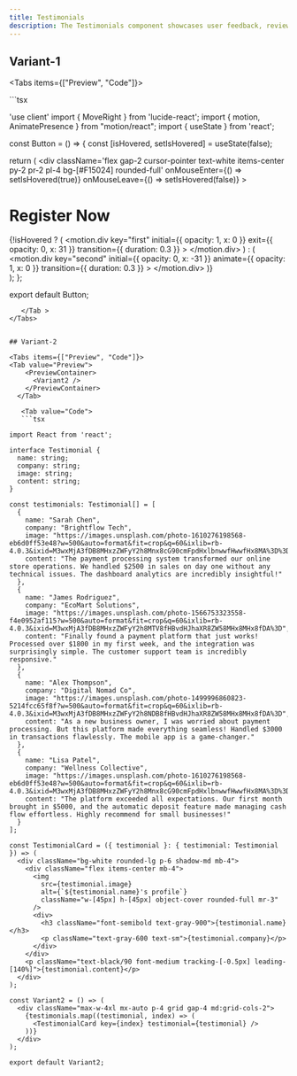 ```yaml
---
title: Testimonials
description: The Testimonials component showcases user feedback, reviews, or success stories to build credibility and trust. It’s often used in landing pages, product pages, and marketing sections to highlight customer satisfaction.
---
```



## Variant-1

<Tabs items={["Preview", "Code"]}>
<Tab value="Preview">
    <PreviewContainer>
      <Variant1 />
    </PreviewContainer>
  </Tab>

   <Tab value="Code"> 
   ```tsx

'use client'
import { MoveRight } from 'lucide-react';
import { motion, AnimatePresence } from "motion/react";
import { useState } from 'react';

const Button = () => {
  const [isHovered, setIsHovered] = useState(false);

  return (
    <div
      className='flex gap-2 cursor-pointer text-white items-center py-2 pr-2 pl-4 bg-[#F15024] rounded-full'
      onMouseEnter={() => setIsHovered(true)}
      onMouseLeave={() => setIsHovered(false)}
    >
      <h1 className='text-base font-medium'>Register Now</h1>
      <div className='p-2 rounded-full flex bg-white overflow-hidden relative '>
        <AnimatePresence mode="popLayout">
          {!isHovered ? (
            <motion.div
              key="first"
              initial={{ opacity: 1, x: 0 }}
              exit={{ opacity: 0, x: 31 }}
              transition={{ duration: 0.3 }}
            >
              <MoveRight color='#F15024' />
            </motion.div>
          ) : (
            <motion.div
              key="second"
              initial={{ opacity: 0, x: -31 }}
              animate={{ opacity: 1, x: 0 }}
              transition={{ duration: 0.3 }}
            >
              <MoveRight color='#F15024' />
            </motion.div>
          )}
        </AnimatePresence>
      </div>
    </div>
  );
};

export default Button; 
```
   </Tab >
</Tabs>


## Variant-2

<Tabs items={["Preview", "Code"]}>
<Tab value="Preview">
    <PreviewContainer>
      <Variant2 />
    </PreviewContainer>
  </Tab>

   <Tab value="Code"> 
   ```tsx

import React from 'react';

interface Testimonial {
  name: string;
  company: string;
  image: string;
  content: string;
}

const testimonials: Testimonial[] = [
  {
    name: "Sarah Chen",
    company: "Brightflow Tech",
    image: "https://images.unsplash.com/photo-1610276198568-eb6d0ff53e48?w=500&auto=format&fit=crop&q=60&ixlib=rb-4.0.3&ixid=M3wxMjA3fDB8MHxzZWFyY2h8Mnx8cG90cmFpdHxlbnwwfHwwfHx8MA%3D%3D",
    content: "The payment processing system transformed our online store operations. We handled $2500 in sales on day one without any technical issues. The dashboard analytics are incredibly insightful!"
  },
  {
    name: "James Rodriguez",
    company: "EcoMart Solutions",
    image: "https://images.unsplash.com/photo-1566753323558-f4e0952af115?w=500&auto=format&fit=crop&q=60&ixlib=rb-4.0.3&ixid=M3wxMjA3fDB8MHxzZWFyY2h8MTV8fHBvdHJhaXR8ZW58MHx8MHx8fDA%3D",
    content: "Finally found a payment platform that just works! Processed over $1800 in my first week, and the integration was surprisingly simple. The customer support team is incredibly responsive."
  },
  {
    name: "Alex Thompson",
    company: "Digital Nomad Co",
    image: "https://images.unsplash.com/photo-1499996860823-5214fcc65f8f?w=500&auto=format&fit=crop&q=60&ixlib=rb-4.0.3&ixid=M3wxMjA3fDB8MHxzZWFyY2h8NDB8fHBvdHJhaXR8ZW58MHx8MHx8fDA%3D",
    content: "As a new business owner, I was worried about payment processing. But this platform made everything seamless! Handled $3000 in transactions flawlessly. The mobile app is a game-changer."
  },
  {
    name: "Lisa Patel",
    company: "Wellness Collective",
    image: "https://images.unsplash.com/photo-1610276198568-eb6d0ff53e48?w=500&auto=format&fit=crop&q=60&ixlib=rb-4.0.3&ixid=M3wxMjA3fDB8MHxzZWFyY2h8Mnx8cG90cmFpdHxlbnwwfHwwfHx8MA%3D%3D",
    content: "The platform exceeded all expectations. Our first month brought in $5000, and the automatic deposit feature made managing cash flow effortless. Highly recommend for small businesses!"
  }
];

const TestimonialCard = ({ testimonial }: { testimonial: Testimonial }) => (
  <div className="bg-white rounded-lg p-6 shadow-md mb-4">
    <div className="flex items-center mb-4">
      <img 
        src={testimonial.image} 
        alt={`${testimonial.name}'s profile`}
        className="w-[45px] h-[45px] object-cover rounded-full mr-3"
      />
      <div>
        <h3 className="font-semibold text-gray-900">{testimonial.name}</h3>
        <p className="text-gray-600 text-sm">{testimonial.company}</p>
      </div>
    </div>
    <p className="text-black/90 font-medium tracking-[-0.5px] leading-[140%]">{testimonial.content}</p>
  </div>
);

const Variant2 = () => (
  <div className="max-w-4xl mx-auto p-4 grid gap-4 md:grid-cols-2">
    {testimonials.map((testimonial, index) => (
      <TestimonialCard key={index} testimonial={testimonial} />
    ))}
  </div>
);

export default Variant2;
```
   </Tab >
</Tabs>
